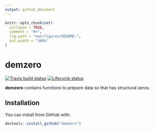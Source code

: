 ```yaml
---
output: github_document
---
```


<!-- README.md is generated from README.Rmd. Please edit that file -->

```r
knitr::opts_chunk$set(
  collapse = TRUE,
  comment = "#>",
  fig.path = "man/figures/README-",
  out.width = "100%"
)
```
# demzero

<!-- badges: start -->
[![Travis build status](https://travis-ci.org/johnrbryant/demzero.svg?branch=master)](https://travis-ci.org/johnrbryant/demzero)
[![Lifecycle status](https://img.shields.io/badge/lifecycle-experimental-orange.svg)](https://www.tidyverse.org/lifecycle/#experimental)
<!-- badges: end -->

**demzero** contains functions to prepare data so that has structural zeros.


## Installation

You can install from GitHub with:

``` r
devtools::install_github("demzero")
```



